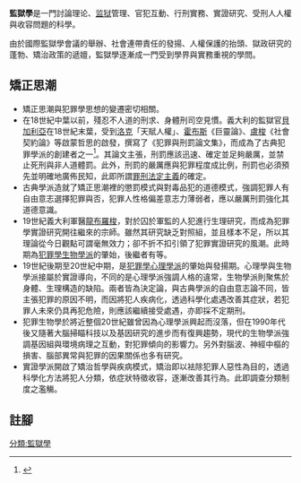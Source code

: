 {{original research|time=2012-03-03T15:47:02+00:00}}

'''監獄學'''是一門討論{{Link-en|矯正|Corrections}}理论、[[监狱|监狱]]管理、官犯互動、行刑實務、實證研究、受刑人人權與收容問題的科學。

由於國際監獄學會議的舉辦、社會連帶責任的發揚、人權保護的抬頭、獄政研究的蓬勃、矯治政策的遞嬗，監獄學逐漸成一門受到學界與實務重視的學問。

== 矯正思潮 ==
* 矯正思潮與犯罪學思想的變遷密切相關。
* 在18世紀中葉以前，殘忍不人道的刑求、身體刑司空見慣。義大利的監獄官[[貝加利亞|貝加利亞]]在18世紀末葉，受到[[洛克|洛克]]「天賦人權」、[[霍布斯|霍布斯]]《巨靈論》、[[盧梭|盧梭]]《社會契約論》等啟蒙哲思的啟發，撰寫了《犯罪與刑罰論文集》，而成為了古典犯罪學派的創建者之一<ref>{{cite book|author=貝加利亞(著)，[[李茂生|李茂生]](譯)|title=犯罪與刑罰|edition=2版|publisher=協志工業叢書|year=2007|isbn=978-957-9357-56-2}}</ref>。其論文主張，刑罰應該迅速、確定並足夠嚴厲，並禁止死刑與非人道體罰。此外，刑罰的嚴厲應與犯罪程度成比例，刑罰也必須預先並明確地廣佈民知，此即所謂[[罪刑法定主義|罪刑法定主義]]的確定。
* 古典學派造就了矯正思潮裡的懲罰模式與對毒品犯的道德模式，強調犯罪人有自由意志選擇犯罪與否，犯罪人性格偏差意志力薄弱者，應以嚴厲刑罰強化其道德意識。
* 19世紀義大利軍醫[[切薩雷·龍勃羅梭|龍布羅梭]]，對於囚於軍監的人犯進行生理研究，而成為犯罪學實證研究開往繼來的宗師。雖然其研究缺乏對照組，並且樣本不足，所以其理論從今日觀點可謂毫無效力；卻不折不扣引領了犯罪實證研究的風潮。此時期為[[犯罪生物學|犯罪學生物學派]]的肇始，後繼者有{{link-en|加洛法羅|Raffaele Garofalo}}等。
* 19世紀後期至20世紀中期，是[[犯罪心理學|犯罪學心理學派]]的肇始與發揚期。心理學與生物學派接屬於實證導向，不同的是心理學派強調人格的違常，生物學派則聚焦於身體、生理構造的缺陷。兩者皆為決定論，與古典學派的自由意志論不同，皆主張犯罪的原因不明，而因將犯人疾病化，透過科學化處遇改善其症狀，若犯罪人未來仍具再犯危險，則應該繼續接受處遇，亦即採不定期刑。
* 犯罪生物學於將近整個20世紀雖曾因為心理學派興起而沒落，但在1990年代後又隨著大腦掃瞄科技以及基因研究的進步而有復興趨勢，現代的生物學派強調基因組與環境病理之互動，對犯罪傾向的影響力。另外對腦波、神經中樞的損害、腦部異常與犯罪的因果關係也多有研究。
* 實證學派開啟了矯治哲學與疾病模式，矯治即以袪除犯罪人惡性為目的，透過科學化方法將犯人分類，依症狀特徵收容，逐漸改善其行為。此即調查分類制度之濫觴。

==註腳==
{{reflist}}

[[分類:監獄學|分類:監獄學]]